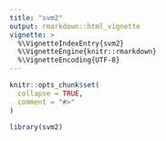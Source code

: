 ```yaml
---
title: "svm2"
output: rmarkdown::html_vignette
vignette: >
  %\VignetteIndexEntry{svm2}
  %\VignetteEngine{knitr::rmarkdown}
  %\VignetteEncoding{UTF-8}
---
```


```r
knitr::opts_chunk$set(
  collapse = TRUE,
  comment = "#>"
)
```

```r
library(svm2)
```
